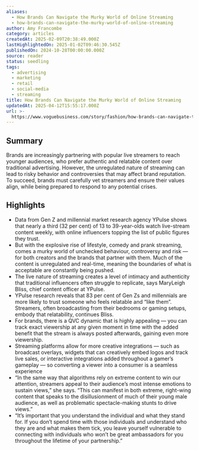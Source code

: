 ```yaml
---
aliases:
  - How Brands Can Navigate the Murky World of Online Streaming
  - how-brands-can-navigate-the-murky-world-of-online-streaming
author: Amy Francombe
category: articles
createdAt: 2025-02-09T20:38:49.000Z
lastHighlightedOn: 2025-01-02T09:46:30.545Z
publishedOn: 2024-10-28T00:00:00.000Z
source: reader
status: seedling
tags:
  - advertising
  - marketing
  - retail
  - social-media
  - streaming
title: How Brands Can Navigate the Murky World of Online Streaming
updatedAt: 2025-04-12T15:55:17.000Z
url: >-
  https://www.voguebusiness.com/story/fashion/how-brands-can-navigate-the-murky-world-of-online-streaming
---
```

## Summary

Brands are increasingly partnering with popular live streamers to reach younger audiences, who prefer authentic and relatable content over traditional advertising. However, the unregulated nature of streaming can lead to risky behavior and controversies that may affect brand reputation. To succeed, brands must carefully vet streamers and ensure their values align, while being prepared to respond to any potential crises.

## Highlights

- Data from Gen Z and millennial market research agency YPulse shows that nearly a third (32 per cent) of 13 to 39-year-olds watch live-stream content weekly, with online influencers topping the list of public figures they trust.
- But with the explosive rise of lifestyle, comedy and prank streaming, comes a murky world of unchecked behaviour, controversy and risk — for both creators and the brands that partner with them. Much of the content is unregulated and real-time, meaning the boundaries of what is acceptable are constantly being pushed.
- The live nature of streaming creates a level of intimacy and authenticity that traditional influencers often struggle to replicate, says MaryLeigh Bliss, chief content officer at YPulse.
- YPulse research reveals that 83 per cent of Gen Zs and millennials are more likely to trust someone who feels relatable and “like them”. Streamers, often broadcasting from their bedrooms or gaming setups, embody that relatability, continues Bliss.
- For brands, there is a QVC dynamic that is highly appealing — you can track exact viewership at any given moment in time with the added benefit that the stream is always posted afterwards, gaining even more viewership.
- Streaming platforms allow for more creative integrations — such as broadcast overlays, widgets that can creatively embed logos and track live sales, or interactive integrations added throughout a gamer’s gameplay — so converting a viewer into a consumer is a seamless experience
- “In the same way that algorithms rely on extreme content to win our attention, streamers appeal to their audience’s most intense emotions to sustain views,” she says. “This can manifest in both extreme, right-wing content that speaks to the disillusionment of much of their young male audience, as well as problematic spectacle-making stunts to drive views.”
- “It’s important that you understand the individual and what they stand for. If you don’t spend time with those individuals and understand who they are and what makes them tick, you leave yourself vulnerable to connecting with individuals who won’t be great ambassadors for you throughout the lifetime of your partnership.”
